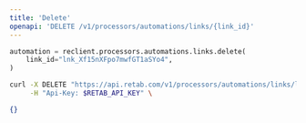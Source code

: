 ```yaml
---
title: 'Delete'
openapi: 'DELETE /v1/processors/automations/links/{link_id}'
---
```


<RequestExample>

```python python
automation = reclient.processors.automations.links.delete(
    link_id="lnk_Xf15nXFpo7mwfGT1aSYo4",
)
```

```bash curl
curl -X DELETE "https://api.retab.com/v1/processors/automations/links/lnk_Xf15nXFpo7mwfGT1aSYo4" \
     -H "Api-Key: $RETAB_API_KEY" \

```

</RequestExample>

<ResponseExample>

```json
{}
```
</ResponseExample>